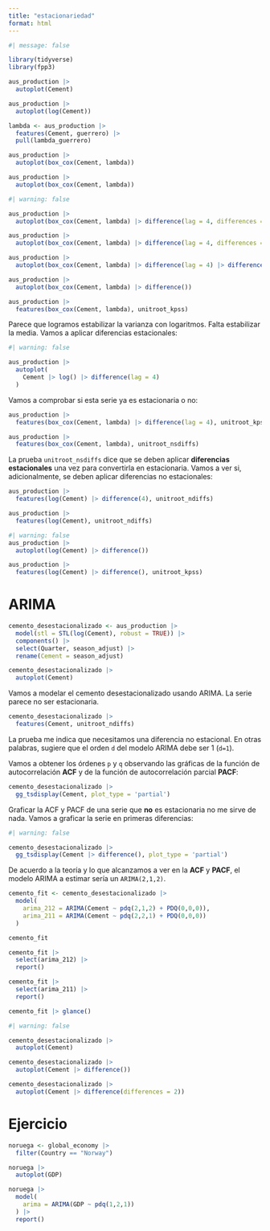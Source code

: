 ```yaml
---
title: "estacionariedad"
format: html
---
```


```r
#| message: false

library(tidyverse)
library(fpp3)
```

```r
aus_production |> 
  autoplot(Cement)

aus_production |> 
  autoplot(log(Cement))

lambda <- aus_production |> 
  features(Cement, guerrero) |> 
  pull(lambda_guerrero)

aus_production |> 
  autoplot(box_cox(Cement, lambda))

aus_production |> 
  autoplot(box_cox(Cement, lambda))
```

```r
#| warning: false

aus_production |> 
  autoplot(box_cox(Cement, lambda) |> difference(lag = 4, differences = 1))

aus_production |> 
  autoplot(box_cox(Cement, lambda) |> difference(lag = 4, differences = 2))

aus_production |> 
  autoplot(box_cox(Cement, lambda) |> difference(lag = 4) |> difference())

aus_production |> 
  autoplot(box_cox(Cement, lambda) |> difference())
```



```r
aus_production |> 
  features(box_cox(Cement, lambda), unitroot_kpss)
```



Parece que logramos estabilizar la varianza con logaritmos. Falta estabilizar la media. Vamos a aplicar diferencias estacionales:

```r
#| warning: false

aus_production |> 
  autoplot(
    Cement |> log() |> difference(lag = 4)
  )
```

Vamos a comprobar si esta serie ya es estacionaria o no:

```r
aus_production |> 
  features(box_cox(Cement, lambda) |> difference(lag = 4), unitroot_kpss)
```

```r
aus_production |> 
  features(box_cox(Cement, lambda), unitroot_nsdiffs)
```

La prueba `unitroot_nsdiffs` dice que se deben aplicar **diferencias estacionales** una vez para convertirla en estacionaria. Vamos a ver si, adicionalmente, se deben aplicar diferencias no estacionales:

```r
aus_production |> 
  features(log(Cement) |> difference(4), unitroot_ndiffs)
```

```r
aus_production |> 
  features(log(Cement), unitroot_ndiffs)
```

```r
#| warning: false
aus_production |> 
  autoplot(log(Cement) |> difference())

aus_production |> 
  features(log(Cement) |> difference(), unitroot_kpss)
```
# ARIMA

```r
cemento_desestacionalizado <- aus_production |> 
  model(stl = STL(log(Cement), robust = TRUE)) |> 
  components() |> 
  select(Quarter, season_adjust) |> 
  rename(Cement = season_adjust)

cemento_desestacionalizado |> 
  autoplot(Cement)
```
Vamos a modelar el cemento desestacionalizado usando ARIMA. La serie parece no ser estacionaria.

```r
cemento_desestacionalizado |>
  features(Cement, unitroot_ndiffs)
```

La prueba me indica que necesitamos una diferencia no estacional. En otras palabras, sugiere que el orden `d` del modelo ARIMA debe ser 1 (`d=1`).

Vamos a obtener los órdenes `p` y `q` observando las gráficas de la función de autocorrelación **ACF** y de la función de autocorrelación parcial **PACF**:

```r
cemento_desestacionalizado |> 
  gg_tsdisplay(Cement, plot_type = 'partial')
```

Graficar la ACF y PACF de una serie que **no** es estacionaria no me sirve de nada. Vamos a graficar la serie en primeras diferencias:

```r
#| warning: false

cemento_desestacionalizado |> 
  gg_tsdisplay(Cement |> difference(), plot_type = 'partial')
```

De acuerdo a la teoría y lo que alcanzamos a ver en la **ACF** y **PACF**, el modelo ARIMA a estimar sería un `ARIMA(2,1,2)`.

```r
cemento_fit <- cemento_desestacionalizado |> 
  model(
    arima_212 = ARIMA(Cement ~ pdq(2,1,2) + PDQ(0,0,0)),
    arima_211 = ARIMA(Cement ~ pdq(2,2,1) + PDQ(0,0,0))
  )

cemento_fit

cemento_fit |> 
  select(arima_212) |>
  report()

cemento_fit |> 
  select(arima_211) |>
  report()

cemento_fit |> glance()
```
```r
#| warning: false

cemento_desestacionalizado |> 
  autoplot(Cement)

cemento_desestacionalizado |> 
  autoplot(Cement |> difference())

cemento_desestacionalizado |> 
  autoplot(Cement |> difference(differences = 2))
```

# Ejercicio

```r
noruega <- global_economy |>
  filter(Country == "Norway") 

noruega |>
  autoplot(GDP)
```

```r
noruega |> 
  model(
    arima = ARIMA(GDP ~ pdq(1,2,1))
  ) |> 
  report()
```

